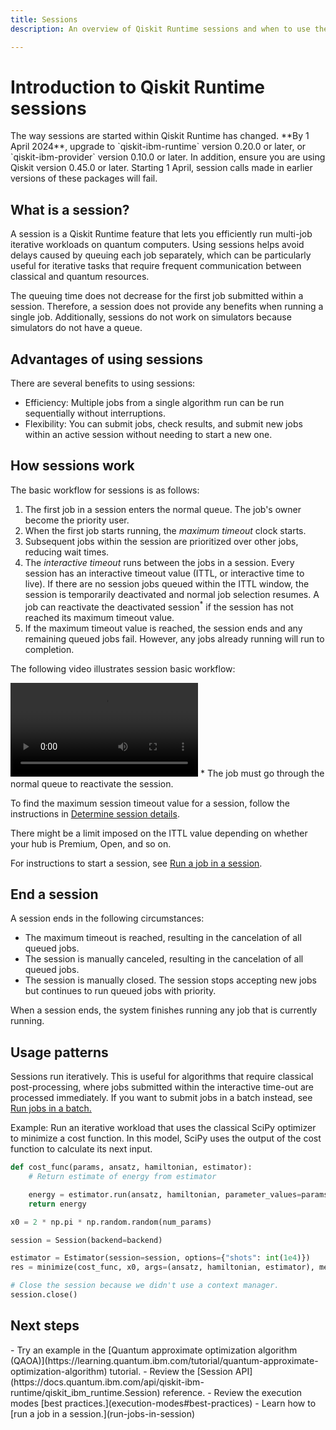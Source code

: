```yaml
---
title: Sessions
description: An overview of Qiskit Runtime sessions and when to use them.

---
```

# Introduction to Qiskit Runtime sessions

<Admonition type="caution" title="Important">
The way sessions are started within Qiskit Runtime has changed. **By 1 April 2024**, upgrade to `qiskit-ibm-runtime` version 0.20.0 or later, or `qiskit-ibm-provider` version 0.10.0 or later. In addition, ensure you are using Qiskit version 0.45.0 or later. Starting 1 April, session calls made in earlier versions of these packages will fail.
</Admonition>

## What is a session?

A session is a Qiskit Runtime feature that lets you efficiently run multi-job iterative workloads on quantum computers. Using sessions helps avoid delays caused by queuing each job separately, which can be particularly useful for iterative tasks that require frequent communication between classical and quantum resources.

<Admonition type="note">
The queuing time does not decrease for the first job submitted within a session. Therefore, a session does not provide any benefits when running a single job. Additionally, sessions do not work on simulators because simulators do not have a queue.
</Admonition>

## Advantages of using sessions

There are several benefits to using sessions:

- Efficiency: Multiple jobs from a single algorithm run can be run sequentially without interruptions.
- Flexibility: You can submit jobs, check results, and submit new jobs within an active session without needing to start a new one.

## How sessions work

The basic workflow for sessions is as follows:

1. The first job in a session enters the normal queue. The job's owner become the priority user.
2. When the first job starts running, the _maximum timeout_ clock starts.
2. Subsequent jobs within the session are prioritized over other jobs, reducing wait times.
3. The _interactive timeout_ runs between the jobs in a session. Every session has an interactive timeout value (ITTL, or interactive time to live). If there are no session jobs queued within the ITTL window, the session is temporarily deactivated and normal job selection resumes. A job can reactivate the deactivated session<sup>*</sup> if the session has not reached its maximum timeout value.
3. If the maximum timeout value is reached, the session ends and any remaining queued jobs fail. However, any jobs already running will run to completion.

The following video illustrates session basic workflow:

<video title="A user starts a session job and becomes the priority user.  They submit jobs to the quantum system while other users wait. After the prioritized user's session finishes, the next person's jobs can begin processing." className="max-w-auto h-auto" controls>
  <source src="/videos/run/sessions/demo.mp4" type="video/mp4"></source>
</video>

<Admonition type="note">
* The job must go through the normal queue to reactivate the session.
</Admonition>

To find the maximum session timeout value for a session, follow the instructions in [Determine session details](run-jobs-in-session#session-details).

<Admonition type="note">
    There might be a limit imposed on the ITTL value depending on whether your hub is Premium, Open, and so on.
</Admonition>

For instructions to start a session, see [Run a job in a session](run-jobs-in-session).

<span id="ends"></span>
## End a session

A session ends in the following circumstances:

* The maximum timeout is reached, resulting in the cancelation of all queued jobs.
* The session is manually canceled, resulting in the cancelation of all queued jobs.
* The session is manually closed.  The session stops accepting new jobs but continues to run queued jobs with priority.

<Admonition type = "note">
When a session ends, the system finishes running any job that is currently running.
</Admonition>

## Usage patterns

Sessions run iteratively.  This is useful for algorithms that require classical post-processing, where jobs submitted within the interactive time-out are processed immediately. If you want to submit jobs in a batch instead, see [Run jobs in a batch.](run-jobs-batch)

Example: Run an iterative workload that uses the classical SciPy optimizer to minimize a cost function. In this model, SciPy uses the output of the cost function to calculate its next input.

```python
def cost_func(params, ansatz, hamiltonian, estimator):
    # Return estimate of energy from estimator

    energy = estimator.run(ansatz, hamiltonian, parameter_values=params).result().values[0]
    return energy

x0 = 2 * np.pi * np.random.random(num_params)

session = Session(backend=backend)

estimator = Estimator(session=session, options={"shots": int(1e4)})
res = minimize(cost_func, x0, args=(ansatz, hamiltonian, estimator), method="cobyla")

# Close the session because we didn't use a context manager.
session.close()
```

## Next steps

<Admonition type="tip" title="Recommendations">
  - Try an example in the [Quantum approximate optimization algorithm (QAOA)](https://learning.quantum.ibm.com/tutorial/quantum-approximate-optimization-algorithm) tutorial.
  - Review the [Session API](https://docs.quantum.ibm.com/api/qiskit-ibm-runtime/qiskit_ibm_runtime.Session) reference.
  - Review the execution modes [best practices.](execution-modes#best-practices)
  - Learn how to [run a job in a session.](run-jobs-in-session)
</Admonition>